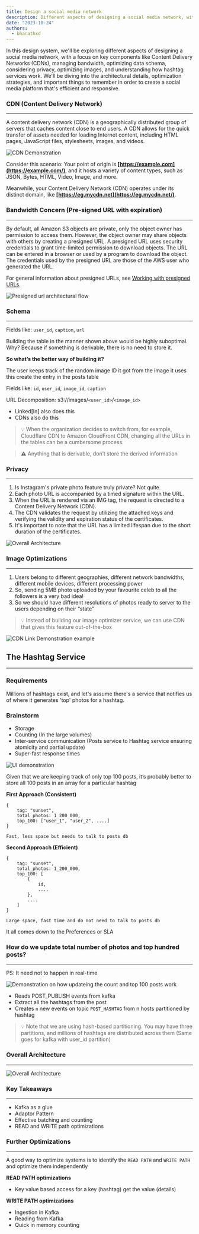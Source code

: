 ```yaml
---
title: Design a social media network
description: Different aspects of designing a social media network, with a focus on key components like CDNs (CDNs), managing bandwidth, optimizing data schema, considering privacy, optimizing images, and understanding how hashtag services work.
date: "2023-10-24"
authors:
  - bharathxd
---
```


In this design system, we'll be exploring different aspects of designing a social media network, with a focus on key components like Content Delivery Networks (CDNs), managing bandwidth, optimizing data schema, considering privacy, optimizing images, and understanding how hashtag services work. We'll be diving into the architectural details, optimization strategies, and important things to remember in order to create a social media platform that's efficient and responsive.

### CDN (Content Delivery Network)

---

A content delivery network (CDN) is a geographically distributed group of servers that caches content close to end users. A CDN allows for the quick transfer of assets needed for loading Internet content, including HTML pages, JavaScript files, stylesheets, images, and videos.

![CDN Demonstration](https://bharath-lakshman-kumar.s3.ap-south-1.amazonaws.com/Design+a+Social+Media+Network/cdn.png)

Consider this scenario: Your point of origin is **[https://example.com](https://example.com/)**, and it hosts a variety of content types, such as JSON, Bytes, HTML, Video, Image, and more.

Meanwhile, your Content Delivery Network (CDN) operates under its distinct domain, like **[https://eg.mycdn.net](https://eg.mycdn.net/)**.

### Bandwidth Concern (Pre-signed URL with expiration)

---

By default, all Amazon S3 objects are private, only the object owner has permission to access them. However, the object owner may share objects with others by creating a presigned URL. A presigned URL uses security credentials to grant time-limited permission to download objects. The URL can be entered in a browser or used by a program to download the object. The credentials used by the presigned URL are those of the AWS user who generated the URL.

For general information about presigned URLs, see [Working with presigned URLs](https://docs.aws.amazon.com/AmazonS3/latest/userguide/using-presigned-url.html).

![Presigned url architectural flow](https://bharath-lakshman-kumar.s3.ap-south-1.amazonaws.com/Design+a+Social+Media+Network/presigned-url.png)

### Schema

---

Fields like: `user_id`, `caption`, `url`

Building the table in the manner shown above would be highly suboptimal. Why? Because if something is derivable, there is no need to store it.

**So what’s the better way of building it?**

The user keeps track of the random image ID it got from the image it uses this create the entry in the posts table

Fields like: `id`, `user_id`, `image_id`, `caption`

URL Decomposition: s3://images/`<user_id>`/`<image_id>`

- Linked[In] also does this
- CDNs also do this

> 💡 When the organization decides to switch from, for example, Cloudflare CDN to Amazon CloudFront CDN, changing all the URLs in the tables can be a cumbersome process.

> ⚠️ Anything that is derivable, don’t store the derived information

### Privacy

---

1. Is Instagram's private photo feature truly private? Not quite.
2. Each photo URL is accompanied by a timed signature within the URL.
3. When the URL is rendered via an IMG tag, the request is directed to a Content Delivery Network (CDN).
4. The CDN validates the request by utilizing the attached keys and verifying the validity and expiration status of the certificates.
5. It's important to note that the URL has a limited lifespan due to the short duration of the certificates.

![Overall Architecture](https://bharath-lakshman-kumar.s3.ap-south-1.amazonaws.com/Design+a+Social+Media+Network/overall-arch.png)

### Image Optimizations

---

1. Users belong to different geographies, different network bandwidths, different mobile devices, different processing power
2. So, sending 5MB photo uploaded by your favourite celeb to all the followers is a very bad idea!
3. So we should have different resolutions of photos ready to server to the users depending on their “state”

> 💡 Instead of building our image optimizer service, we can use CDN that gives this feature out-of-the-box

![CDN Link Demonstration example](https://bharath-lakshman-kumar.s3.ap-south-1.amazonaws.com/Design+a+Social+Media+Network/cdn-link-demonstration.png)

## The Hashtag Service

---

### Requirements

Millions of hashtags exist, and let's assume there's a service that notifies us of where it generates 'top' photos for a hashtag.

### Brainstorm

- Storage
- Counting (In the large volumes)
- Inter-service communication (Posts service to Hashtag service ensuring atomicity and partial update)
- Super-fast response times

![UI demonstration](https://bharath-lakshman-kumar.s3.ap-south-1.amazonaws.com/Design+a+Social+Media+Network/hastag_overview.png)

Given that we are keeping track of only top 100 posts, it’s probably better to store all 100 posts in an array for a particular hashtag

**First Approach (Consistent)**

```
{
    tag: "sunset",
    total_photos: 1_200_000,
    top_100: ["user_1", "user_2", ....]
}
```

`Fast, less space but needs to talk to posts db`

**Second Approach (Efficient)**

```
{
    tag: "sunset",
    total_photos: 1_200_000,
    top_100: [
        {
            id,
            ....
        },
        ....
    ]
}
```

`Large space, fast time and do not need to talk to posts db`

It all comes down to the Preferences or SLA

### How do we update total number of photos and top hundred posts?

---

PS: It need not to happen in real-time

![Demonstration on how updateing the count and top 100 posts work](https://bharath-lakshman-kumar.s3.ap-south-1.amazonaws.com/Design+a+Social+Media+Network/update_count_and_posts.png)

- Reads POST_PUBLISH events from kafka
- Extract all the hashtags from the post
- Creates `n` new events on topic `POST_HASHTAG` from n hosts partitioned by hashtag

> 💡 Note that we are using hash-based partitioning. You may have three partitions, and millions of hashtags are distributed across them (Same goes for kafka with user_id partition)

### Overall Architecture

---

![Overall Architecture](https://bharath-lakshman-kumar.s3.ap-south-1.amazonaws.com/Design+a+Social+Media+Network/overall_arch.png)

### Key Takeaways

---

- Kafka as a glue
- Adaptor Pattern
- Effective batching and counting
- READ and WRITE path optimizations

### Further Optimizations

---

A good way to optimize systems is to identify the `READ PATH` and `WRITE PATH` and optimize them independently

**READ PATH optimizations**

- Key value based access for a key (hashtag) get the value (details)

**WRITE PATH optimizations**

- Ingestion in Kafka
- Reading from Kafka
- Quick in memory counting
